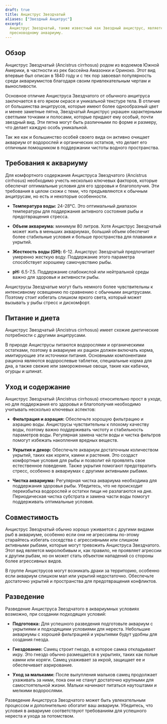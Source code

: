 ```yaml
---
draft: true
title: Анциструс Звездчатый
aliases: ["Звездный Анцитрус"]
excerpt:
  Анциструс Звездчатый, также известный как Звездный анциструс, является выносливым и эффектным дополнением к любому
  пресноводному аквариуму.
---
```


## Обзор

Анциструс Звездчатый (Ancistrus cirrhosus) родом из водоемов Южной Америки, в частности из рек бассейна Амазонки и
Ориноко. Этот вид впервые был описан в 1840 году и с тех пор завоевал популярность среди аквариумистов благодаря своим
привлекательным чертам и выносливости.

Основное отличие Анциструса Звездчатого от обычного анцитруса заключается в его ярком окрасе и уникальной текстуре тела.
В отличие от большинства анцитрусов, которые имеют более однообразный цвет и менее заметные пятна, Звездчатый Анциструс
украшен характерными светлыми точками и полосами, которые придают ему особый, почти звездный вид. Эти пятна могут быть
различными по форме и размеру, что делает каждую особь уникальной.

Так же как и большинство особей своего вида он активно очищает аквариум от водорослей и органических остатков, что
делает его отличным помощником в поддержании чистоты водного пространства.

## Требования к аквариуму

Для комфортного содержания Анциструса Звездчатого (Ancistrus cirrhosus) необходимо учесть несколько ключевых факторов,
которые обеспечат оптимальные условия для его здоровья и благополучия. Эти требования в целом схожи с теми, что
предъявляются к обычным анцитрусам, но есть и некоторые особенности.

- **Температура воды:** 24-28°C. Это оптимальный диапазон температуры для поддержания активного состояния рыбы и
  предотвращения стресса.

- **Объем аквариума:** минимум 80 литров. Хотя Анциструс Звездчатый может жить в меньших аквариумах, больший объем
  обеспечит более стабильные условия и больше пространства для плавания и укрытий.

- **Жесткость воды (GH):** 6-12. Анциструс Звездчатый предпочитает умеренно жесткую воду. Поддержание этого параметра
  способствует хорошему самочувствию рыбы.

- **pH:** 6.5-7.5. Поддержание слабокислой или нейтральной среды важно для здоровья и активности рыбы.

Анциструсы Звездчатые могут быть немного более чувствительны к интенсивному освещению по сравнению с обычными
анцитрусами. Поэтому стоит избегать слишком яркого света, который может вызывать у рыбы стресс и дискомфорт.

## Питание и диета

Анциструс Звездчатый (Ancistrus cirrhosus) имеет схожие диетические потребности с другими анцитрусами.

В природе Анциструсы питаются водорослями и органическими остатками, поэтому в аквариуме их рацион должен включать
корма, имитирующие эти источники питания. Основными компонентами рациона являются водорослевые таблетки, специальные
корма для дна, а также свежие или замороженные овощи, такие как кабачки, огурцы и шпинат.

## Уход и содержание

Анциструс Звездчатый (Ancistrus cirrhosus) относительно прост в уходе, но для поддержания его здоровья и благополучия
необходимо учитывать несколько ключевых аспектов:

- **Фильтрация и аэрация:** Обеспечьте хорошую фильтрацию и аэрацию воды. Анциструсы чувствительны к плохому качеству
  воды, поэтому важно поддерживать чистоту и стабильность параметров воды. Регулярная замена части воды и чистка
  фильтров помогут избежать накопления вредных веществ.

- **Укрытия и декор:** Обеспечьте аквариум достаточным количеством укрытий, таких как коряги, камни и растения. Это
  создаст комфортные условия для рыбы и позволит ей проявлять свое естественное поведение. Также укрытия помогают
  предотвратить стресс, особенно в аквариумах с другими активными рыбами.

- **Чистка аквариума:** Регулярная чистка аквариума необходима для поддержания здоровья рыбы. Убедитесь, что не
  происходит переизбытка водорослей и остатки пищи не разлагаются на дне. Периодическая чистка субстрата и замена части
  воды помогут поддерживать оптимальные условия.

## Совместимость

Анциструс Звездчатый обычно хорошо уживается с другими видами рыб в аквариуме, особенно если они не агрессивны по-этому
старайтесь избегать соседства с агрессивными или слишком активными рыбами, которые могут тревожить Анциструса
Звездчатого. Этот вид является миролюбивым и, как правило, не проявляет агрессии к другим рыбам, но он может стать
объектом нападений со стороны более агрессивных видов.

В группе Анциструсов могут возникать драки за территорию, особенно если аквариум слишком мал или укрытий недостаточно.
Обеспечьте достаточно укрытий и пространства для предотвращения конфликтов.

## Разведение

Разведение Анциструса Звездчатого в аквариумных условиях возможно, при создании подходящих условий:

- **Подготовка:** Для успешного разведения подготовьте аквариум с укрытиями и подходящими условиями для нереста.
  Небольшие аквариумы с хорошей фильтрацией и укрытиями будут удобны для создания гнезда.

- **Гнездование:** Самец строит гнездо, в которое самка откладывает икру. Это гнездо обычно размещается в укрытиях,
  таких как полые камни или коряги. Самец ухаживает за икрой, защищает ее и обеспечивает аэрирование.

- **Уход за мальками:** После вылупления мальков самец продолжает ухаживать за ними, пока они не станут достаточно
  крупными для самостоятельной жизни. Мальки начинают питаться наутоштами и мелкими водорослями.

Разведение Анциструса Звездчатого может быть увлекательным процессом и дополнительно обогатит ваш аквариум. Убедитесь,
что условия в аквариуме соответствуют требованиям для успешного нереста и ухода за потомством.
